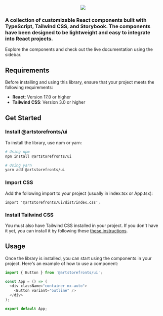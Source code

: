 

<Meta title="Introduction" />

<p align="center" width="100%">
  <img src={logo} />
</p>

### A collection of customizable React components built with TypeScript, Tailwind CSS, and Storybook. The components have been designed to be lightweight and easy to integrate into React projects.

Explore the components and check out the live documentation using the sidebar.

## Requirements

Before installing and using this library, ensure that your project meets the following requirements:

- **React**: Version 17.0 or higher
- **Tailwind CSS**: Version 3.0 or higher

## Get Started

### Install @artstorefronts/ui

To install the library, use npm or yarn:

```bash
# Using npm
npm install @artstorefronts/ui

# Using yarn
yarn add @artstorefronts/ui
```

### Import CSS

Add the following import to your project (usually in index.tsx or App.tsx):

```
import '@artstorefronts/ui/dist/index.css';
```

### Install Tailwind CSS

You must also have Tailwind CSS installed in your project. If you don't have it yet, you can install it by following these [these instructions](https://tailwindcss.com/docs/installation).

## Usage

Once the library is installed, you can start using the components in your project. Here's an example of how to use a component:

```javascript
import { Button } from '@artstorefronts/ui';

const App = () => (
  <div className="container mx-auto">
    <Button variant="outline" />
  </div>
);

export default App;
```
